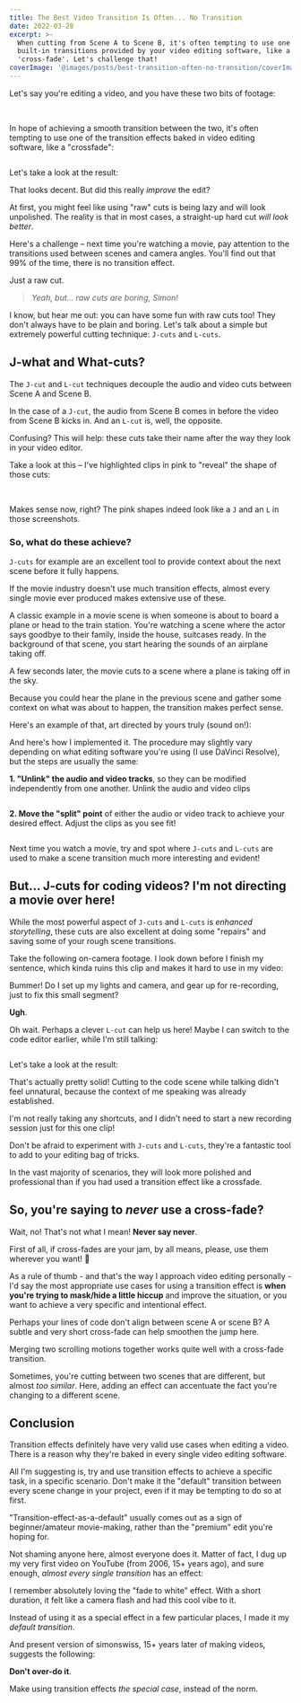 ```yaml
---
title: The Best Video Transition Is Often... No Transition
date: 2022-03-28
excerpt: >-
  When cutting from Scene A to Scene B, it's often tempting to use one of the
  built-in transitions provided by your video editing software, like a
  'cross-fade'. Let's challenge that!
coverImage: '@images/posts/best-transition-often-no-transition/coverImage.jpg'
---
```

Let's say you're editing a video, and you have these two bits of footage:

<Split>
  <Image image="/src/images/posts/best-transition-often-no-transition/talking-head-frame.jpg" altText="Talking head on camera" caption="Scene A: Talking head" />

  <Image image="/src/images/posts/best-transition-often-no-transition/code-frame.jpg" altText="Screenshot of a code editor" caption="Scene B: Code editor" />
</Split>

In hope of achieving a smooth transition between the two, it's often tempting to use one of the transition effects baked in video editing software, like a "crossfade":

<Image image="/src/images/posts/best-transition-often-no-transition/cross-dissolve.jpg" altText="Screenshot of video editing software showing a cross-fade transition" caption="A basic cross-disolve transition" />

Let's take a look at the result:

<YoutubeVideo id="dwvJnpekT4E" />

That looks decent. But did this really *improve* the edit?

At first, you might feel like using "raw" cuts is being lazy and will look unpolished. The reality is that in most cases, a straight-up hard cut *will look better*.

Here's a challenge – next time you're watching a movie, pay attention to the transitions used between scenes and camera angles. You'll find out that 99% of the time, there is no transition effect.

Just a raw cut.

> *Yeah, but... raw cuts are boring, Simon!*

I know, but hear me out: you can have some fun with raw cuts too! They don't always have to be plain and boring. Let's talk about a simple but extremely powerful cutting technique: `J-cuts` and `L-cuts`.

## J-what and What-cuts?

The `J-cut` and `L-cut` techniques decouple the audio and video cuts between Scene A and Scene B.

In the case of a `J-cut`, the audio from Scene B comes in before the video from Scene B kicks in. And an `L-cut` is, well, the opposite.

Confusing? This will help: these cuts take their name after the way they look in your video editor.

Take a look at this – I've highlighted clips in pink to "reveal" the shape of those cuts:

<Split>
  <Image image="/src/images/posts/best-transition-often-no-transition/j-cut.jpg" altText="Screenshot of video editing software showing a J-cut" caption="A J-cut" />

  <Image image="/src/images/posts/best-transition-often-no-transition/l-cut.jpg" altText="Screenshot of video editing software showing an L-cut" caption="An L-cut" />
</Split>

Makes sense now, right? The pink shapes indeed look like a `J` and an `L` in those screenshots.

### So, what do these achieve?

`J-cuts` for example are an excellent tool to provide context about the next scene before it fully happens.

If the movie industry doesn't use much transition effects, almost every single movie ever produced makes extensive use of these.

A classic example in a movie scene is when someone is about to board a plane or head to the train station. You're watching a scene where the actor says goodbye to their family, inside the house, suitcases ready. In the background of that scene, you start hearing the sounds of an airplane taking off.

A few seconds later, the movie cuts to a scene where a plane is taking off in the sky.

Because you could hear the plane in the previous scene and gather some context on what was about to happen, the transition makes perfect sense.

Here's an example of that, art directed by yours truly (sound on!):

<YoutubeVideo id="gC6lODuCQ6c" />

And here's how I implemented it. The procedure may slightly vary depending on what editing software you're using (I use DaVinci Resolve), but the steps are usually the same:

**1. "Unlink" the audio and video tracks**, so they can be modified independently from one another. Unlink the audio and video clips

<Image image="/src/images/posts/best-transition-often-no-transition/j-cut-unlink.jpg" caption="Unlink the audio and video clips" />

**2. Move the "split" point** of either the audio or video track to achieve your desired effect. Adjust the clips as you see fit!

<Image image="/src/images/posts/best-transition-often-no-transition/j-cut-example.jpg" caption="Adjust the clips as you see fit!" />

Next time you watch a movie, try and spot where `J-cuts` and `L-cuts` are used to make a scene transition much more interesting and evident!

## But... J-cuts for coding videos? I'm not directing a movie over here!

While the most powerful aspect of `J-cuts` and `L-cuts` is *enhanced storytelling*, these cuts are also excellent at doing some "repairs" and saving some of your rough scene transitions.

Take the following on-camera footage. I look down before I finish my sentence, which kinda ruins this clip and makes it hard to use in my video:

<YoutubeVideo id="L9xDF0yi-tQ" />

Bummer! Do I set up my lights and camera, and gear up for re-recording, just to fix this small segment?

**Ugh**.

Oh wait. Perhaps a clever `L-cut` can help us here! Maybe I can switch to the code editor earlier, while I'm still talking:

<Image image="/src/images/posts/best-transition-often-no-transition/l-cut-example.jpg" caption="L-cut to the rescue!" />

Let's take a look at the result:

<YoutubeVideo id="pr2OnYqwUTk" />

That's actually pretty solid! Cutting to the code scene while talking didn't feel unnatural, because the context of me speaking was already established.

I'm not really taking any shortcuts, and I didn't need to start a new recording session just for this one clip!

Don't be afraid to experiment with `J-cuts` and `L-cuts`, they're a fantastic tool to add to your editing bag of tricks.

In the vast majority of scenarios, they will look more polished and professional than if you had used a transition effect like a crossfade.

## So, you're saying to *never* use a cross-fade?

Wait, no! That's not what I mean! **Never say never**.

First of all, if cross-fades are your jam, by all means, please, use them wherever you want! 🤗

As a rule of thumb - and that's the way I approach video editing personally - I'd say the most appropriate use cases for using a transition effect is **when you're trying to mask/hide a little hiccup** and improve the situation, or you want to achieve a very specific and intentional effect.

Perhaps your lines of code don't align between scene A or scene B? A subtle and very short cross-fade can help smoothen the jump here.

Merging two scrolling motions together works quite well with a cross-fade transition.

Sometimes, you're cutting between two scenes that are different, but almost *too similar*. Here, adding an effect can accentuate the fact you're changing to a different scene.

## Conclusion

Transition effects definitely have very valid use cases when editing a video. There is a reason why they're baked in every single video editing software.

All I'm suggesting is, try and use transition effects to achieve a specific task, in a specific scenario. Don't make it the "default" transition between every scene change in your project, even if it may be tempting to do so at first.

"Transition-effect-as-a-default" usually comes out as a sign of beginner/amateur movie-making, rather than the "premium" edit you're hoping for.

Not shaming anyone here, almost everyone does it. Matter of fact, I dug up my very first video on YouTube (from 2006, 15+ years ago), and sure enough, *almost every single transition* has an effect:

<YoutubeVideo id="g8j9DIPgk30" />

I remember absolutely loving the "fade to white" effect. With a short duration, it felt like a camera flash and had this cool vibe to it.

Instead of using it as a special effect in a few particular places, I made it my *default transition*.

And present version of simonswiss, 15+ years later of making videos, suggests the following:

**Don't over-do it**.

Make using transition effects *the special case*, instead of the norm.
